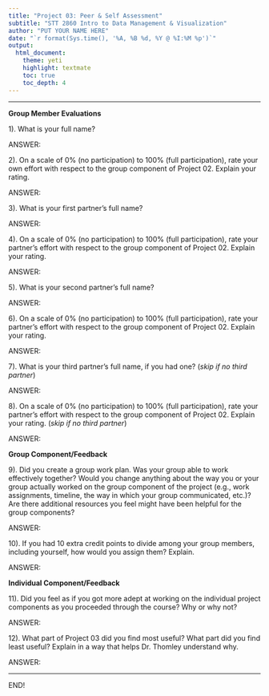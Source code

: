 ```yaml
---
title: "Project 03: Peer & Self Assessment"
subtitle: "STT 2860 Intro to Data Management & Visualization" 
author: "PUT YOUR NAME HERE"
date: "`r format(Sys.time(), '%A, %B %d, %Y @ %I:%M %p')`"
output: 
  html_document: 
    theme: yeti
    highlight: textmate
    toc: true
    toc_depth: 4 
---
```

***

**Group Member Evaluations**

1). What is your full name?

ANSWER:


2). On a scale of 0% (no participation) to 100% (full participation), rate your own effort with respect to the group component of Project 02. Explain your rating.

ANSWER:


3). What is your first partner's full name?

ANSWER:


4). On a scale of 0% (no participation) to 100% (full participation), rate your partner's effort with respect to the group component of Project 02. Explain your rating.

ANSWER:


5). What is your second partner's full name?

ANSWER:


6). On a scale of 0% (no participation) to 100% (full participation), rate your partner's effort with respect to the group component of Project 02. Explain your rating.

ANSWER:

7). What is your third partner's full name, if you had one? (*skip if no third partner*)

ANSWER:


8). On a scale of 0% (no participation) to 100% (full participation), rate your partner's effort with respect to the group component of Project 02. Explain your rating. (*skip if no third partner*)

ANSWER:


**Group Component/Feedback**

9). Did you create a group work plan. Was your group able to work effectively together? Would you change anything about the way you or your group actually worked on the group component of the project (e.g., work assignments, timeline, the way in which your group communicated, etc.)? Are there additional resources you feel might have been helpful for the group components?

ANSWER:


10). If you had 10 extra credit points to divide among your group members, including yourself, how would you assign them? Explain.

ANSWER:


**Individual Component/Feedback**

11). Did you feel as if you got more adept at working on the individual project components as you proceeded through the course? Why or why not?

ANSWER:


12). What part of Project 03 did you find most useful? What part did you find least useful? Explain in a way that helps Dr. Thomley understand why.

ANSWER:


***
END!
